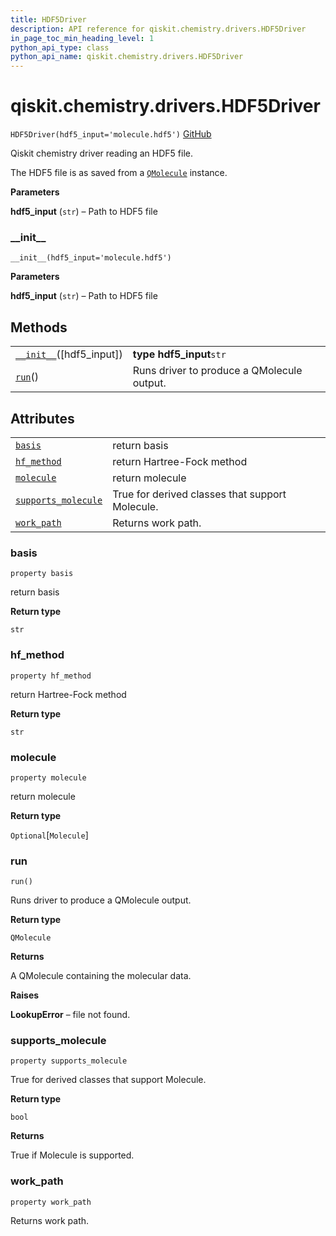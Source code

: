 ```yaml
---
title: HDF5Driver
description: API reference for qiskit.chemistry.drivers.HDF5Driver
in_page_toc_min_heading_level: 1
python_api_type: class
python_api_name: qiskit.chemistry.drivers.HDF5Driver
---
```


<span id="qiskit-chemistry-drivers-hdf5driver" />

# qiskit.chemistry.drivers.HDF5Driver

<span id="qiskit.chemistry.drivers.HDF5Driver" />

`HDF5Driver(hdf5_input='molecule.hdf5')` [GitHub](https://github.com/qiskit-community/qiskit-aqua/tree/stable/0.8/qiskit/chemistry/drivers/hdf5d/hdf5driver.py "view source code")

Qiskit chemistry driver reading an HDF5 file.

The HDF5 file is as saved from a [`QMolecule`](qiskit.chemistry.QMolecule "qiskit.chemistry.QMolecule") instance.

**Parameters**

**hdf5\_input** (`str`) – Path to HDF5 file

### \_\_init\_\_

<span id="qiskit.chemistry.drivers.HDF5Driver.__init__" />

`__init__(hdf5_input='molecule.hdf5')`

**Parameters**

**hdf5\_input** (`str`) – Path to HDF5 file

## Methods

|                                                                                                                            |                                            |
| -------------------------------------------------------------------------------------------------------------------------- | ------------------------------------------ |
| [`__init__`](#qiskit.chemistry.drivers.HDF5Driver.__init__ "qiskit.chemistry.drivers.HDF5Driver.__init__")(\[hdf5\_input]) | **type hdf5\_input**`str`                  |
| [`run`](#qiskit.chemistry.drivers.HDF5Driver.run "qiskit.chemistry.drivers.HDF5Driver.run")()                              | Runs driver to produce a QMolecule output. |

## Attributes

|                                                                                                                                       |                                                 |
| ------------------------------------------------------------------------------------------------------------------------------------- | ----------------------------------------------- |
| [`basis`](#qiskit.chemistry.drivers.HDF5Driver.basis "qiskit.chemistry.drivers.HDF5Driver.basis")                                     | return basis                                    |
| [`hf_method`](#qiskit.chemistry.drivers.HDF5Driver.hf_method "qiskit.chemistry.drivers.HDF5Driver.hf_method")                         | return Hartree-Fock method                      |
| [`molecule`](#qiskit.chemistry.drivers.HDF5Driver.molecule "qiskit.chemistry.drivers.HDF5Driver.molecule")                            | return molecule                                 |
| [`supports_molecule`](#qiskit.chemistry.drivers.HDF5Driver.supports_molecule "qiskit.chemistry.drivers.HDF5Driver.supports_molecule") | True for derived classes that support Molecule. |
| [`work_path`](#qiskit.chemistry.drivers.HDF5Driver.work_path "qiskit.chemistry.drivers.HDF5Driver.work_path")                         | Returns work path.                              |

### basis

<span id="qiskit.chemistry.drivers.HDF5Driver.basis" />

`property basis`

return basis

**Return type**

`str`

### hf\_method

<span id="qiskit.chemistry.drivers.HDF5Driver.hf_method" />

`property hf_method`

return Hartree-Fock method

**Return type**

`str`

### molecule

<span id="qiskit.chemistry.drivers.HDF5Driver.molecule" />

`property molecule`

return molecule

**Return type**

`Optional`\[`Molecule`]

### run

<span id="qiskit.chemistry.drivers.HDF5Driver.run" />

`run()`

Runs driver to produce a QMolecule output.

**Return type**

`QMolecule`

**Returns**

A QMolecule containing the molecular data.

**Raises**

**LookupError** – file not found.

### supports\_molecule

<span id="qiskit.chemistry.drivers.HDF5Driver.supports_molecule" />

`property supports_molecule`

True for derived classes that support Molecule.

**Return type**

`bool`

**Returns**

True if Molecule is supported.

### work\_path

<span id="qiskit.chemistry.drivers.HDF5Driver.work_path" />

`property work_path`

Returns work path.

